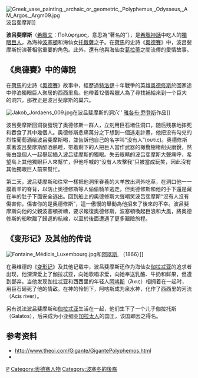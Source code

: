 {{noteTA
|1=zh-cn:波吕斐摩斯; zh-tw:波利菲莫斯;
|2=zh-cn:伽拉忒亚; zh-tw:葛拉蒂;
}}
[[File:Greek_vase_painting,_archaic_or_geometric,_Polyphemus,_Odysseus,_AM_Argos,_Argm09.jpg|thumb]]波吕斐摩斯]]

'''波吕斐摩斯'''（[[希臘文|希臘文]]：Πολύφημος，意思為“著名的”），是[[希臘神話|希臘神話]]中吃人的[[獨眼巨人|獨眼巨人]]，為海神[[波塞頓|波塞頓]]和海仙女[[托俄薩|托俄薩]]之子。在[[荷馬|荷馬]]的史詩《[[奥德賽|奥德賽]]》中，波吕斐摩斯扮演著相當重要的角色。此外，還有他與海仙女[[葛拉蒂|葛拉蒂]]之間流傳的愛情故事。

==《奥德賽》中的傳說==
在[[荷馬|荷馬]]的史詩《[[奧德賽|奧德賽]]》故事中，經歷過[[特洛伊|特洛伊]]十年戰爭的英雄[[奥德修斯|奥德修斯]]於回家途中停泊獨眼巨人聚居的西西里島。他帶着12個希臘人為了尋找補給來到一个巨大的洞穴，那裡正是波吕斐摩斯的巢穴。

[[File:Jakob_Jordaens_009.jpg|thumb]]在波吕斐摩斯的洞穴'' [[雅各布·乔登斯|雅各布·乔登斯]]作品]]

波吕斐摩斯回洞後發現了奥德修斯一群人，立刻用巨石堵住洞口，随后残暴地摔死和吞食了其中幾個人。奥德修斯悲痛萬分之下想到一個逃走計畫，他把没有勾兑的烈性葡萄酒给波吕斐摩斯喝，並告訴他自己的名字叫“没有人”(ουτις)。奥德修斯乘著波吕斐摩斯醉酒熟睡，带着剩下的人把巨人當作武器的橄欖樹樁削尖磨銳，然後由幾個人一起舉起插入波吕斐摩斯的獨眼。失去眼睛的波吕斐摩斯大聲痛呼，希望島上其他獨眼巨人來幫忙，但他呼喊的“没有人攻擊我”只被當成玩笑，因此沒有其他獨眼巨人前來幫忙。 

第二天，波吕斐摩斯和往常一樣把他洞里眷養的大羊放出洞外吃草，在洞口他一一摸着羊的脊背，以防止奥德修斯等人偷偷騎羊逃走，但奥德修斯和他的手下還是藏在羊的肚子下面安全逃出。回到船上的奥德修斯大聲嘲笑波吕斐摩斯“沒有人沒有傷害你，傷害你的是奥德修斯”，這一傲慢的舉動為他招來了後來的不幸。波吕斐摩斯向他的父親波塞頓祈禱，要求報復奥德修斯，波塞頓喚起巨浪和大風，將奥德修斯的船吹離了歸返的航線，以至於後面遭遇了更多艱險旅程。

==《变形记》及其他的传说==
[[File:Fontaine_Médicis_Luxembourg.jpg|thumb]]和[[阿喀斯|阿喀斯]], {{link-en|Auguste Ottin|Auguste Ottin}}（1866）]]

在奥维德的《[[变形记_(奥维德)|变形记]]》及其他记载中，波吕斐摩斯还作为海仙女[[伽拉忒亚|伽拉忒亚]]的追求者出现，他深深爱上了伽拉忒亚，向她歌唱求爱，向她奉送乳酪、牛奶和鲜果，但遭到鄙弃。当他发现伽拉忒亚和西西里的年轻人[[阿喀斯|阿喀斯]]（Άκις）相拥着在一起时，用巨石砸死了他的情敌。在神的怜悯下，阿喀斯成为泉水神，化作了西西里的河流（Acis river）。

另有说法波吕斐摩斯和[[伽拉忒亚|伽拉忒亚]]生活在一起，他们生下了一个儿子伽拉托斯（Galatos），后来成为小亚细亚[[加拉太|加拉太人]]的国王，该国即因之得名。

==参考资料==
* http://www.theoi.com/Gigante/GigantePolyphemos.html {{Wayback|url=http://www.theoi.com/Gigante/GigantePolyphemos.html |date=20210311190913 }}
* {{cite book zh |author=宋碧雲 |title=《[[希臘羅馬神話故事|希臘羅馬神話故事]]》|format= |edition= |location=台北|publisher=志文出版社 |date=1988年 |pages= |id= }}

{{Characters in the Odyssey}}

{{Authority control}}
[[Category:希腊神话巨人|P]]
[[Category:奥德赛人物|Category:奥德赛人物]]
[[Category:波塞冬的後裔|Category:波塞冬的後裔]]
